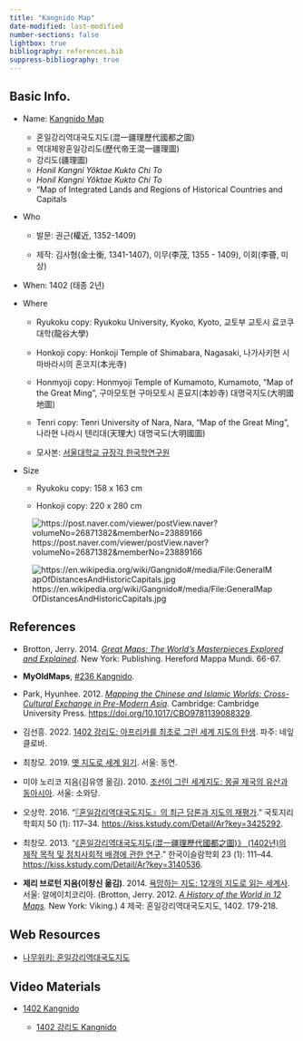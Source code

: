 ```yaml
---
title: "Kangnido Map"
date-modified: last-modified
number-sections: false
lightbox: true
bibliography: references.bib
suppress-bibliography: true
---
```


## Basic Info.

-   Name: [Kangnido Map](https://en.wikipedia.org/wiki/Gangnido)

    -   혼일강리역대국도지도(混一疆理歷代國都之圖)
    -   역대제왕혼일강리도(歷代帝王混一疆理圖)
    -   강리도(疆理圖)
    -   *Honil Kangni Yŏktae Kukto Chi To*
    -   *Honil Kangni Yŏktae Kukto Chi To*
    -   "Map of Integrated Lands and Regions of Historical Countries and Capitals

-   Who

    -   발문: 권근(權近, 1352-1409)

    -   제작: 김사형(金士衡, 1341-1407), 이무(李茂, 1355 - 1409), 이회(李薈, 미상)

-   When: 1402 (태종 2년)

-   Where

    -   Ryukoku copy: Ryukoku University, Kyoko, Kyoto, 교토부 교토시 료코쿠대학(龍谷大學)

    -   Honkoji copy: Honkoji Temple of Shimabara, Nagasaki, 나가사키현 시마바라시의 혼코지(本光寺)

    -   Honmyoji copy: Honmyoji Temple of Kumamoto, Kumamoto, "Map of the Great Ming", 구마모토현 구마모토시 혼묘지(本妙寺) 대명국지도(大明國地圖)

    -   Tenri copy: Tenri University of Nara, Nara, "Map of the Great Ming", 나라현 나라시 텐리대(天理大) 대명국도(大明國圖)

    -   모사본: [서울대학교 규장각 한국학연구원](https://geovr.com/vr/etc/kangnido/index.html)

-   Size

    -   Ryukoku copy: 158 x 163 cm

    -   Honkoji copy: 220 x 280 cm

![https://post.naver.com/viewer/postView.naver?volumeNo=26871382&memberNo=23889166](https://post-phinf.pstatic.net/MjAxOTExMTRfMTg1/MDAxNTczNzE5NDM4NTk5.aBS1G_5ppfT6WE82-fpTx5_nTdrOdlvgDHm_ublxw9Ug.VtIPFLD_zt2WBaqJU04WCPpHqVG5s-NqwcgZvXNGlnAg.JPEG/%ED%98%BC%EC%9D%BC%EA%B0%95%EB%A6%AC%EC%97%AD%EB%8C%80%EA%B5%AD%EB%8F%84%EC%A7%80%EB%8F%84.jpg?type=w1200)

![https://en.wikipedia.org/wiki/Gangnido#/media/File:GeneralMapOfDistancesAndHistoricCapitals.jpg](https://upload.wikimedia.org/wikipedia/commons/thumb/1/1d/GeneralMapOfDistancesAndHistoricCapitals.jpg/2542px-GeneralMapOfDistancesAndHistoricCapitals.jpg)

## References

-   Brotton, Jerry. 2014. [*Great Maps: The World’s Masterpieces Explored and Explained*](https://www.amazon.com/Great-Maps-Masterpieces-Explained-Smithsonian/dp/1465424636/ref=sr_1_1?crid=MTLGQHLZ5SRU&keywords=Great+Maps%3A+The+World%E2%80%99s+Masterpieces+Explored+and+Explained&qid=1707203784&s=books&sprefix=great+maps+the+world+s+masterpieces+explored+and+explained%2Cstripbooks-intl-ship%2C231&sr=1-1). New York: Publishing. Hereford Mappa Mundi. 66-67.

-   **MyOldMaps**, [#236 Kangnido](https://www.myoldmaps.com/late-medieval-maps-1300/untitled.html).

-   Park, Hyunhee. 2012. [*Mapping the Chinese and Islamic Worlds: Cross-Cultural Exchange in Pre-Modern Asia*](https://www.amazon.com/Mapping-Chinese-Islamic-Worlds-Hyunhee/dp/1107547830/ref=sr_1_1?crid=2GRMF1028WWI8&keywords=Mapping+the+Chinese+and+Islamic+Worlds%3A+Cross-Cultural+Exchange+in+Pre-Modern+Asia&qid=1707203862&s=books&sprefix=mapping+the+chinese+and+islamic+worlds+cross-cultural+exchange+in+pre-modern+asia%2Cstripbooks-intl-ship%2C231&sr=1-1). Cambridge: Cambridge University Press. <https://doi.org/10.1017/CBO9781139088329>.

-   김선흥. 2022. [1402 강리도: 아프리카를 최초로 그린 세계 지도의 탄생](https://www.google.co.kr/books/edition/1402_%EA%B0%95%EB%A6%AC%EB%8F%84/eUXezwEACAAJ?hl=ko). 파주: 네잎클로바.

-   최창모. 2019. [옛 지도로 세계 읽기](https://www.google.co.kr/books/edition/%EC%98%9B_%EC%A7%80%EB%8F%84_%EB%A1%9C_%EC%84%B8%EA%B3%84_%EC%9D%BD%EA%B8%B0/zntyxQEACAAJ?hl=ko). 서울: 동연.

-   미야 노리코 지음(김유영 옮김). 2010. [조선이 그린 세계지도: 몽골 제국의 유산과 동아시아](https://www.google.co.kr/books/edition/%EC%A1%B0%EC%84%A0_%EC%9D%B4_%EA%B7%B8%EB%A6%B0_%EC%84%B8%EA%B3%84_%EC%A7%80%EB%8F%84/xpftwQEACAAJ?hl=ko). 서울: 소와당.

-   오상학. 2016. “[『혼일강리역대국도지도』의 최근 담론과 지도의 재평가](papers/오상학_2016.pdf).” 국토지리학회지 50 (1): 117–34. <https://kiss.kstudy.com/Detail/Ar?key=3425292>.

-   최창모. 2013. “[《혼일강리역대국도지도(混一疆理歷代國都之圖)》 (1402년)의 제작 목적 및 정치사회적 배경에 관한 연구](papers/최창모_2013.pdf).” 한국이슬람학회 23 (1): 111–44. <https://kiss.kstudy.com/Detail/Ar?key=3140536>.

-   **제리 브로턴 지음(이창신 옮김)**. 2014. [욕망하는 지도: 12개의 지도로 읽는 세계사](https://www.yes24.com/Product/goods/12192777). 서울: 알에이치코리아. (Brotton, Jerry. 2012. [*A History of the World in 12 Maps*](https://www.amazon.com/History-World-12-Maps/dp/0143126024/ref=sr_1_1?crid=9UJLJ246IYSS&dib=eyJ2IjoiMSJ9.FY-MmIMOaa_OhpIKA0R7CHSpbeqP3wOtOFs1sSfDjxeQ8INh1JiJ-KQljiGWcA25hxz874-gObNXP3X5ux2xio52rPEJBPyZ7ZvLFDY0DDy8yLVU9scI67gu_NYK-0eK0EXvGAmeM6n4j8Vlbb5scmVYm88eBN25OVoCVQ_OnJwXaIQhrTFJBx88eP5I5jEQC0fdviI7qwn7JuLEicvdF9YVmfvRWbYyWu7okUNlW0A._mvJs7KogkSTGtuBdXenODFkqSV87AzIcwZwWisz9to&dib_tag=se&keywords=A+History+of+the+World+in+12+Maps&qid=1705823939&s=books&sprefix=a+history+of+the+world+in+12+maps%2Cstripbooks-intl-ship%2C217&sr=1-1)*.* New York: Viking.) 4 제국: 혼일강리역대국도지도, 1402. 179-218.

## Web Resources

-   [나무위키: 혼일강리역대국도지도](https://namu.wiki/w/%ED%98%BC%EC%9D%BC%EA%B0%95%EB%A6%AC%EC%97%AD%EB%8C%80%EA%B5%AD%EB%8F%84%EC%A7%80%EB%8F%84)

## Video Materials

-   [1402 Kangnido](https://www.youtube.com/watch?v=HLtyHdyKlhc)

    -   [1402 강리도 Kangnido](https://www.youtube.com/@1402Kangnido)

